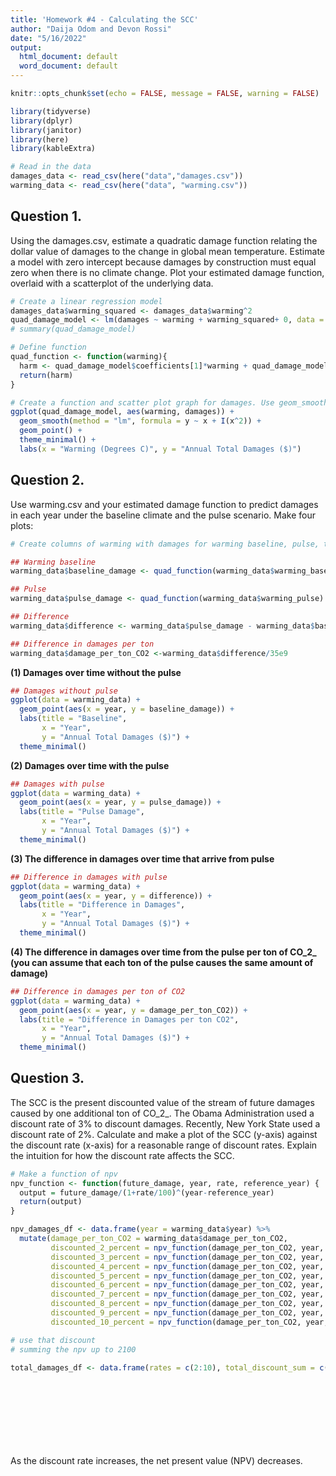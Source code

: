 ```yaml
---
title: 'Homework #4 - Calculating the SCC'
author: "Daija Odom and Devon Rossi"
date: "5/16/2022"
output:
  html_document: default
  word_document: default
---
```


```r
knitr::opts_chunk$set(echo = FALSE, message = FALSE, warning = FALSE)

library(tidyverse)
library(dplyr)
library(janitor)
library(here)
library(kableExtra)

```

```r
# Read in the data
damages_data <- read_csv(here("data","damages.csv"))
warming_data <- read_csv(here("data", "warming.csv"))
```

## Question 1. 
Using the damages.csv, estimate a quadratic damage function relating the dollar value of damages to the change in global mean temperature. Estimate a model with zero intercept because damages by construction must equal zero when there is no climate change. Plot your estimated damage function, overlaid with a scatterplot of the underlying data.

```r
# Create a linear regression model
damages_data$warming_squared <- damages_data$warming^2
quad_damage_model <- lm(damages ~ warming + warming_squared+ 0, data = damages_data)
# summary(quad_damage_model)

# Define function
quad_function <- function(warming){
  harm <- quad_damage_model$coefficients[1]*warming + quad_damage_model$coefficients[2]*warming^2
  return(harm)
}
```

```r
# Create a function and scatter plot graph for damages. Use geom_smooth to create quadratic fit.
ggplot(quad_damage_model, aes(warming, damages)) +
  geom_smooth(method = "lm", formula = y ~ x + I(x^2)) +
  geom_point() +
  theme_minimal() +
  labs(x = "Warming (Degrees C)", y = "Annual Total Damages ($)")
```

## Question 2.
Use warming.csv and your estimated damage function to predict damages in each year under the baseline climate and the pulse scenario. Make four plots: 

```r
# Create columns of warming with damages for warming baseline, pulse, the difference between no pulse (warming baseline) and pulse, and the difference in damages per ton CO2.

## Warming baseline
warming_data$baseline_damage <- quad_function(warming_data$warming_baseline)

## Pulse
warming_data$pulse_damage <- quad_function(warming_data$warming_pulse)

## Difference
warming_data$difference <- warming_data$pulse_damage - warming_data$baseline_damage

## Difference in damages per ton
warming_data$damage_per_ton_CO2 <-warming_data$difference/35e9

```

**(1) Damages over time without the pulse**
```r
## Damages without pulse
ggplot(data = warming_data) +
  geom_point(aes(x = year, y = baseline_damage)) +
  labs(title = "Baseline", 
       x = "Year", 
       y = "Annual Total Damages ($)") + 
  theme_minimal()

```

**(2) Damages over time with the pulse**
```r
## Damages with pulse
ggplot(data = warming_data) +
  geom_point(aes(x = year, y = pulse_damage)) +
  labs(title = "Pulse Damage", 
       x = "Year",
       y = "Annual Total Damages ($)") +
  theme_minimal()

```

**(3) The difference in damages over time that arrive from pulse**
```r
## Difference in damages with pulse
ggplot(data = warming_data) +
  geom_point(aes(x = year, y = difference)) +
  labs(title = "Difference in Damages", 
       x = "Year",
       y = "Annual Total Damages ($)") +
  theme_minimal()

```

**(4) The difference in damages over time from the pulse per ton of CO_2_ (you can assume that each ton of the pulse causes the same amount of damage)**
```r
## Difference in damages per ton of CO2
ggplot(data = warming_data) +
  geom_point(aes(x = year, y = damage_per_ton_CO2)) +
  labs(title = "Difference in Damages per ton CO2", 
       x = "Year",
       y = "Annual Total Damages ($)") +
  theme_minimal()

```

## Question 3.
The SCC is the present discounted value of the stream of future  damages caused by one additional ton of CO_2_. The Obama Administration used a discount rate of 3% to discount damages. Recently, New York State used a discount rate of 2%. Calculate and make a plot of the SCC (y-axis) against the discount rate (x-axis) for a reasonable range of discount rates. Explain the intuition for how the discount rate affects the SCC. 

```r
# Make a function of npv
npv_function <- function(future_damage, year, rate, reference_year) {
  output = future_damage/(1+rate/100)^(year-reference_year)
  return(output)
}

npv_damages_df <- data.frame(year = warming_data$year) %>% 
  mutate(damage_per_ton_CO2 = warming_data$damage_per_ton_CO2,
         discounted_2_percent = npv_function(damage_per_ton_CO2, year, 2, 2022),
         discounted_3_percent = npv_function(damage_per_ton_CO2, year, 3, 2022),
         discounted_4_percent = npv_function(damage_per_ton_CO2, year, 4, 2022),
         discounted_5_percent = npv_function(damage_per_ton_CO2, year, 5, 2022),
         discounted_6_percent = npv_function(damage_per_ton_CO2, year, 6, 2022),
         discounted_7_percent = npv_function(damage_per_ton_CO2, year, 7, 2022),
         discounted_8_percent = npv_function(damage_per_ton_CO2, year, 8, 2022),
         discounted_9_percent = npv_function(damage_per_ton_CO2, year, 9, 2022),
         discounted_10_percent = npv_function(damage_per_ton_CO2, year, 10, 2022)) 

# use that discount 
# summing the npv up to 2100 

total_damages_df <- data.frame(rates = c(2:10), total_discount_sum = c(sum(npv_damages_df$discounted_2_percent),
                                                                       sum(npv_damages_df$discounted_3_percent),
                                                                       sum(npv_damages_df$discounted_4_percent),
                                                                       sum(npv_damages_df$discounted_5_percent),
                                                                       sum(npv_damages_df$discounted_6_percent),
                                                                       sum(npv_damages_df$discounted_7_percent),
                                                                       sum(npv_damages_df$discounted_8_percent),
                                                                       sum(npv_damages_df$discounted_9_percent),
                                                                       sum(npv_damages_df$discounted_10_percent)))

```

As the discount rate increases, the net present value (NPV) decreases.
